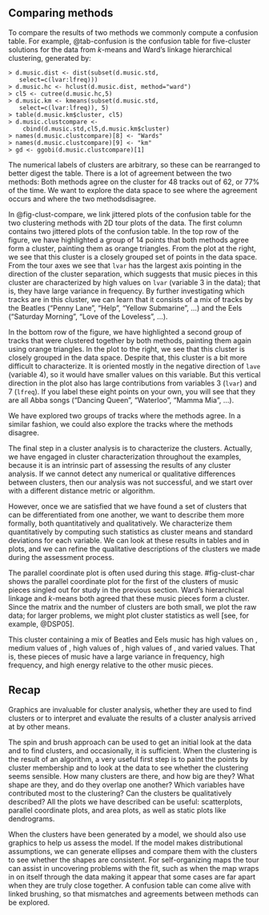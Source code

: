 ## Comparing methods

\index{cluster analysis!confusion table}
\index{datasets!\Data{Music}}

To compare the results of two methods we commonly compute a confusion table. For example, @tab-confusion is the confusion table for five-cluster solutions for the \Data{Music} data from $k$-means and
Ward's linkage hierarchical clustering, generated by:

```
> d.music.dist <- dist(subset(d.music.std,
   select=c(lvar:lfreq)))
> d.music.hc <- hclust(d.music.dist, method="ward")
> cl5 <- cutree(d.music.hc,5)
> d.music.km <- kmeans(subset(d.music.std,
   select=c(lvar:lfreq)), 5)
> table(d.music.km$cluster, cl5)
> d.music.clustcompare <- 
    cbind(d.music.std,cl5,d.music.km$cluster)
> names(d.music.clustcompare)[8] <- "Wards"
> names(d.music.clustcompare)[9] <- "km"
> gd <- ggobi(d.music.clustcompare)[1]
```

\noindent The numerical labels of clusters are arbitrary, so these can be rearranged to better digest the table. There is a lot of agreement
between the two methods: Both methods agree on the cluster for 48 tracks out of 62, or 77\% of the time.  We want to explore the data space to see where the agreement occurs and where the two methodsdisagree.

<!--
\begin{center}
\begin{table}[h]
\caption[Tables showing the agreement between two solutions for the
\Data{Music} data]{Tables showing the agreement between two
five-cluster solutions for the \Data{Music} data, showing a lot of
agreement between $k$-means and Ward's linkage hierarchical
clustering.  The rows have been rearranged to make the table more
readable.}
\begin{tabular}{cp{0.2in}p{1.3in}c}
\begin{tabular}{c@{\hspace{.1in}}|rrrrr}
& \multicolumn{5}{c}{Ward's} \\
\B $k$-means & ~1 & ~2 & ~3 & 4 & 5 \\\hline
\T 1 & 0 & 0 & 3 & 0 & 14 \\ 
2 & 0 & 0 & 1 & 0 & 0 \\
3 & 0 & 9 & 5 & 0 & 0 \\
4 & 8 & 2 & 1 & 0 & 0 \\
5 & 0 & 0 & 3 & 16 & 0 \\
\end{tabular}
& & Rearrange rows $\Rightarrow$  &
\begin{tabular}{c@{\hspace{.1in}}|rrrrr}
& \multicolumn{5}{c}{Ward's} \\
\B $k$-means & ~1 & ~2 & ~3 & 4 & 5 \\\hline
\T 4 & 8 & 2 & 1 & 0 & 0 \\
3 & 0 & 9 & 5 & 0 & 0 \\
2 & 0 & 0 & 1 & 0 & 0 \\
5 & 0 & 0 & 3 & 16 & 0 \\
1 & 0 & 0 & 3 & 0 & 14 \\ 
\end{tabular}
\end{tabular}
\label{confusion}
\vspace{.5em}
\end{table}
\end{center}

% Figure 11
\begin{figure*}[htbp]
\centerline{{\includegraphics[width=2in]{chap-clust/music-hc1a.pdf}}
 {\includegraphics[width=2in]{chap-clust/music-hc1b.pdf}}}
\smallskip
\centerline{{\includegraphics[width=2in]{chap-clust/music-hc2a.pdf}}
 {\includegraphics[width=2in]{chap-clust/music-hc2b.pdf}}}
\caption[Comparing two five-cluster models of the \Data{Music} data
using confusion tables linked to tour plots]{Comparing two
five-cluster models of the \Data{Music} data using confusion tables
linked to tour plots.  In the confusion tables, $k$-means cluster
identifiers for each plot are plotted against Ward's linkage
hierarchical clustering ids.  (The values have been jittered.)  Two
different areas of agreement have been highlighted, and the tour
projections show the tightness of each cluster where the methods
agree. }
\label{clust-compare}
\end{figure*}
-->

\index{jittering}

In @fig-clust-compare, we link jittered plots of the confusion table for the two clustering methods with 2D tour plots of the data. The first column contains two jittered plots of the confusion table.  In the top row of the figure, we have highlighted a group of 14 points that both methods agree form a cluster, painting them as orange triangles. From the plot at the right, we see that this cluster is a closely grouped set of points in the data space. From the tour axes we see that `lvar` has the largest axis pointing in the direction of the cluster separation, which suggests that music pieces
in this cluster are characterized by high values on `lvar` (variable 3 in the data); that is, they have large variance in frequency. By further investigating which tracks are in this cluster, we can learn that it consists of a mix of tracks by the Beatles
("Penny Lane", "Help", "Yellow Submarine", ...)  and the Eels ("Saturday Morning", "Love of the Loveless", ...).

In the bottom row of the figure, we have highlighted a second group of tracks that were clustered together by both methods, painting them again using orange triangles.  In the plot to the right, we see that this cluster is closely grouped in the data space.  Despite that, this cluster is a bit more difficult to characterize.  It is oriented mostly in the negative direction of `lave` (variable 4), so it would have smaller values on this variable. But this vertical direction in
the plot also has large contributions from variables 3 (`lvar`) and 7 (`lfreq`).  If you label these eight points on your own, you will see that they are all Abba songs ("Dancing Queen", "Waterloo", "Mamma Mia", ...).

We have explored two groups of tracks where the methods agree. In a similar fashion, we could also explore the tracks where the methods disagree.

\index{cluster analysis!cluster characterization}
\section{Characterizing clusters}

The final step in a cluster analysis is to characterize the clusters. Actually, we have engaged in cluster characterization throughout the examples, because it is an intrinsic part of assessing the results of any cluster analysis.  If we cannot detect any numerical or qualitative differences between clusters, then our analysis was not successful, and we start over with a different distance metric or algorithm.

However, once we are satisfied that we have found a set of clusters that can be differentiated from one another, we want to describe them more formally, both quantitatively and qualitatively.  We characterize
them quantitatively by computing such statistics as cluster means and standard deviations for each variable.  We can look at these results in tables and in plots, and we can refine the qualitative descriptions of the clusters we made during the assessment process.

\index{parallel coordinate plot}

The parallel coordinate plot is often used during this stage.
#fig-clust-char shows the parallel coordinate plot for the
first of the clusters of music pieces singled out for study in the
previous section. Ward's hierarchical linkage and $k$-means both
agreed that these music pieces form a cluster.  Since the matrix and
the number of clusters are both small, we plot the raw data; for
larger problems, we might plot cluster statistics as well [see,
for example, @DSP05].

<!--
% figure 12
\begin{figure*}[htbp]
\begin{center}
  {\includegraphics[width=4in]{chap-clust/music-clust1.pdf}}
\end{center}
\caption[Characterizing clusters in a parallel coordinate
plot]{Characterizing clusters in a parallel coordinate plot.  The
highlighted profiles correspond to one cluster for which
Ward's hierarchical linkage and $k$-means were in agreement.  }
\label{clust-char}
\end{figure*}
-->

This cluster containing a mix of Beatles and Eels music has high
values on \Vbl{lvar}, medium values of \Vbl{lave}, high values of
\Vbl{lmax}, high values of \Vbl{lfener}, and varied \Vbl{lfreq}
values. That is, these pieces of music have a large variance in
frequency, high frequency, and high energy relative to the other
music pieces.

## Recap {#chap-clust-recap}


Graphics are invaluable for cluster analysis, whether they are used to find clusters or to interpret and evaluate the results of a cluster analysis arrived at by other means.

The spin and brush approach can be used to get an initial look at the data and to find clusters, and occasionally, it is sufficient.  When the clustering is the result of an algorithm, a very useful first step
is to paint the points by cluster membership and to look at the data to see whether the clustering seems sensible.  How many clusters are there, and how big are they?  What shape are they, and do they overlap
one another?  Which variables have contributed most to the clustering? Can the clusters be qualitatively described?  All the plots we have described can be useful: scatterplots, parallel coordinate plots, and
area plots, as well as static plots like dendrograms.

When the clusters have been generated by a model, we should also use graphics to help us assess the model.  If the model makes distributional assumptions, we can generate ellipses and compare them with the clusters to see whether the shapes are consistent.  For self-organizing maps the tour can assist in uncovering problems with the fit, such as when the map wraps in on itself through the data making it appear that some cases are far apart when they are truly
close together. A confusion table can come alive with linked brushing, so that mismatches and agreements between methods can be
explored. \index{brushing!linked}

